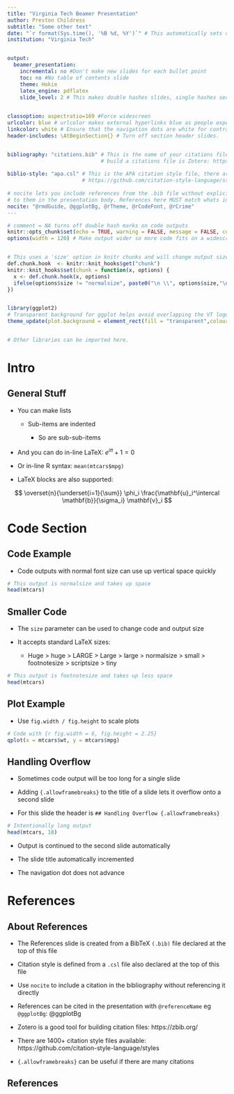 ```yaml
---
title: "Virginia Tech Beamer Presentation"
author: Preston Childress
subtitle: "Some other text"
date: "`r format(Sys.time(), '%B %d, %Y')`" # This automatically sets date to today
institution: "Virginia Tech"


output:
  beamer_presentation:
    incremental: no #Don't make new slides for each bullet point
    toc: no #No table of contents slide
    theme: Hokie
    latex_engine: pdflatex 
    slide_level: 2 # This makes double hashes slides, single hashes section titles

        
classoption: aspectratio=169 #Force widescreen
urlcolor: blue # urlcolor makes external hyperlinks blue as people expect
linkcolor: white # Ensure that the navigation dots are white for contrast
header-includes: \AtBeginSection{} # Turn off section header slides.


bibliography: "citations.bib" # This is the name of your citations file. An easy way to
                              # build a citations file is Zotero: https://zbib.org/
                              
biblio-style: "apa.csl" # This is the APA citation style file, there are a LOT available:
                        # https://github.com/citation-style-language/styles
                        
# nocite lets you include references from the .bib file without explicitly referring 
# to them in the presentation body. References here MUST match whats in the .bib file.
nocite: "@rmdGuide, @ggplotBg, @rTheme, @rCodeFont, @rCrime"
---
```


```r
# comment = NA turns off double hash marks on code outputs 
knitr::opts_chunk$set(echo = TRUE, warning = FALSE, message = FALSE, comment = NA, dev = 'pdf')
options(width = 120) # Make output wider so more code fits on a widescreen slide.


# This uses a 'size' option in knitr chunks and will change output size. eg {r size="tiny"}
def.chunk.hook  <- knitr::knit_hooks$get("chunk")
knitr::knit_hooks$set(chunk = function(x, options) {
  x <- def.chunk.hook(x, options)
  ifelse(options$size != "normalsize", paste0("\n \\", options$size,"\n\n", x, "\n\n \\normalsize"), x)
})


library(ggplot2)
# Transparent background for ggplot helps avoid overlapping the VT logo
theme_update(plot.background = element_rect(fill = "transparent",colour = NA))


# Other libraries can be imported here. 


```


# Intro

## General Stuff

- You can make lists

  - Sub-items are indented
  
    - So are sub-sub-items
    
- And you can do in-line LaTeX: $e^{i\pi} + 1 = 0$

- Or in-line R syntax: `mean(mtcars$mpg)`

- LaTeX blocks are also supported:

$$ \overset{n}{\underset{i=1}{\sum}} \phi_i \frac{\mathbf{u}_i^\intercal \mathbf{b}}{\sigma_i} \mathbf{v}_i $$

# Code Section

## Code Example

- Code outputs with normal font size can use up vertical space quickly

```r
# This output is normalsize and takes up space
head(mtcars)
```

## Smaller Code

- The `size` parameter can be used to change code and output size

- It accepts standard LaTeX sizes: 

  - Huge > huge > LARGE > Large > large > normalsize > small > footnotesize > scriptsize > tiny

\footnotesize
```r
# This output is footnotesize and takes up less space
head(mtcars)
```

## Plot Example

- Use `fig.width / fig.height` to scale plots

```r
# Code with {r fig.width = 6, fig.height = 2.25}
qplot(x = mtcars$wt, y = mtcars$mpg)
```

## Handling Overflow {.allowframebreaks}

- Sometimes code output will be too long for a single slide

- Adding `{.allowframebreaks}` to the title of a slide lets it overflow onto a second slide

- For this slide the header is `## Handling Overflow {.allowframebreaks}`

```r
# Intentionally long output
head(mtcars, 18)
```

- Output is continued to the second slide automatically

- The slide title automatically incremented

- The navigation dot does not advance




# References

## About References

- The References slide is created from a BibTeX `(.bib)` file declared at the top of this file

- Citation style is defined from a `.csl` file also declared at the top of this file

- Use `nocite` to include a citation in the bibliography without referencing it directly

- References can be cited in the presentation with `@referenceName` eg `@ggplotBg`: @ggplotBg

- Zotero is a good tool for building citation files: https://zbib.org/

- There are 1400+ citation style files available: https://github.com/citation-style-language/styles

- `{.allowframebreaks}` can be useful if there are many citations

## References
\footnotesize